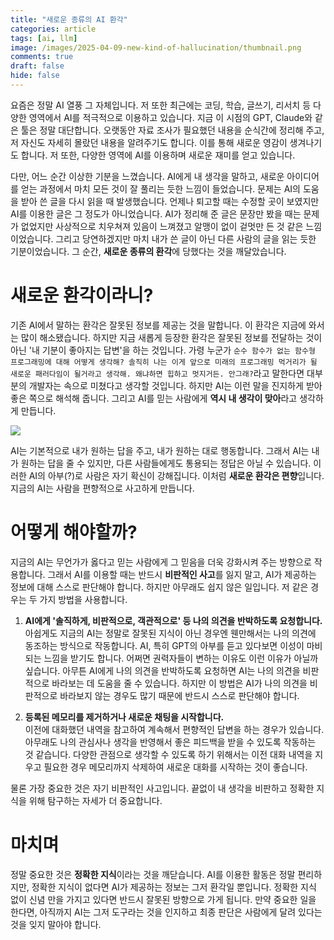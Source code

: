```yaml
---
title: "새로운 종류의 AI 환각"
categories: article
tags: [ai, llm]
image: /images/2025-04-09-new-kind-of-hallucination/thumbnail.png
comments: true
draft: false
hide: false
---
```



요즘은 정말 AI 열풍 그 자체입니다. 저 또한 최근에는 코딩, 학습, 글쓰기, 리서치 등 다양한 영역에서 AI를 적극적으로 이용하고 있습니다. 지금 이 시점의 GPT, Claude와 같은 툴은 정말 대단합니다. 오랫동안 자료 조사가 필요했던 내용을 순식간에 정리해 주고, 저 자신도 자세히 몰랐던 내용을 알려주기도 합니다. 이를 통해 새로운 영감이 생겨나기도 합니다. 저 또한, 다양한 영역에 AI를 이용하며 새로운 재미를 얻고 있습니다. 

다만, 어느 순간 이상한 기분을 느꼈습니다. AI에게 내 생각을 말하고, 새로운 아이디어를 얻는 과정에서 마치 모든 것이 잘 풀리는 듯한 느낌이 들었습니다. 문제는 AI의 도움을 받아 쓴 글을 다시 읽을 때 발생했습니다. 언제나 퇴고할 때는 수정할 곳이 보였지만 AI를 이용한 글은 그 정도가 아니었습니다. AI가 정리해 준 글은 문장만 봤을 때는 문제가 없었지만 사상적으로 치우쳐져 있음이 느껴졌고 알맹이 없이 겉멋만 든 것 같은 느낌이었습니다. 그리고 당연하겠지만 마치 내가 쓴 글이 아닌 다른 사람의 글을 읽는 듯한 기분이었습니다. 그 순간, **새로운 종류의 환각**에 당했다는 것을 깨달았습니다.

# 새로운 환각이라니?

기존 AI에서 말하는 환각은 잘못된 정보를 제공는 것을 말합니다. 이 환각은 지금에 와서는 많이 해소됐습니다. 하지만 지금 새롭게 등장한 환각은 잘못된 정보를 전달하는 것이 아닌 '내 기분이 좋아지는 답변'을 하는 것입니다. 가령 누군가 `순수 함수가 없는 함수형 프로그래밍에 대해 어떻게 생각해? 솔직히 나는 이게 앞으로 미래의 프로그래밍 먹거리가 될 새로운 패러다임이 될거라고 생각해. 왜냐하면 힙하고 멋지거든. 안그래?`라고 말한다면 대부분의 개발자는 속으로 미쳤다고 생각할 것입니다. 하지만 AI는 이런 말을 진지하게 받아 좋은 쪽으로 해석해 줍니다. 그리고 AI를 믿는 사람에게 **역시 내 생각이 맞아**라고 생각하게 만듭니다.

<Image src="/images/2025-04-09-new-kind-of-hallucination/what-the.png" caption="미치겠다" />

AI는 기본적으로 내가 원하는 답을 주고, 내가 원하는 대로 행동합니다. 그래서 AI는 내가 원하는 답을 줄 수 있지만, 다른 사람들에게도 통용되는 정답은 아닐 수 있습니다. 이러한 AI의 아부(?)로 사람은 자기 확신이 강해집니다. 이처럼 **새로운 환각은 편향**입니다. 지금의 AI는 사람을 편향적으로 사고하게 만듭니다.

# 어떻게 해야할까?

지금의 AI는 무언가가 옳다고 믿는 사람에게 그 믿음을 더욱 강화시켜 주는 방향으로 작용합니다. 그래서 AI를 이용할 때는 반드시 **비판적인 사고**를 잃지 말고, AI가 제공하는 정보에 대해 스스로 판단해야 합니다. 하지만 아무래도 쉽지 않은 일입니다. 저 같은 경우는 두 가지 방법을 사용합니다.

1. **AI에게 '솔직하게, 비판적으로, 객관적으로' 등 나의 의견을 반박하도록 요청합니다.** <br />
   아쉽게도 지금의 AI는 정말로 잘못된 지식이 아닌 경우엔 웬만해서는 나의 의견에 동조하는 방식으로 작동합니다. AI, 특히 GPT의 아부를 듣고 있다보면 이성이 마비되는 느낌을 받기도 합니다. 어쩌면 권력자들이 변하는 이유도 이런 이유가 아닐까 싶습니다. 아무튼 AI에게 나의 의견을 반박하도록 요청하면 AI는 나의 의견을 비판적으로 바라보는 데 도움을 줄 수 있습니다. 하지만 이 방법은 AI가 나의 의견을 비판적으로 바라보지 않는 경우도 많기 때문에 반드시 스스로 판단해야 합니다.

2. **등록된 메모리를 제거하거나 새로운 채팅을 시작합니다.** <br />
   이전에 대화했던 내역을 참고하여 계속해서 편향적인 답변을 하는 경우가 있습니다. 아무래도 나의 관심사나 생각을 반영해서 좋은 피드백을 받을 수 있도록 작동하는 것 같습니다. 다양한 관점으로 생각할 수 있도록 하기 위해서는 이전 대화 내역을 지우고 필요한 경우 메모리까지 삭제하여 새로운 대화를 시작하는 것이 좋습니다.

물론 가장 중요한 것은 자기 비판적인 사고입니다. 끝없이 내 생각을 비판하고 정확한 지식을 위해 탐구하는 자세가 더 중요합니다.

# 마치며

정말 중요한 것은 **정확한 지식**이라는 것을 깨닫습니다. AI를 이용한 활동은 정말 편리하지만, 정확한 지식이 없다면 AI가 제공하는 정보는 그저 환각일 뿐입니다. 정확한 지식 없이 신념 만을 가지고 있다면 반드시 잘못된 방향으로 가게 됩니다. 만약 중요한 일을 한다면, 아직까지 AI는 그저 도구라는 것을 인지하고 최종 판단은 사람에게 달려 있다는 것을 잊지 말아야 합니다.
